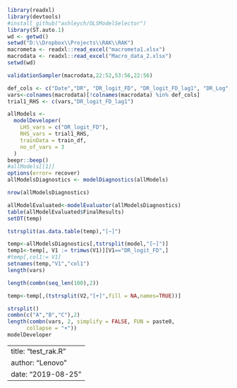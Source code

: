 
```r
library(readxl)
library(devtools)
#install_github("ashleych/OLSModelSelector")
library(ST.auto.1)
wd <- getwd()
setwd("D:\\Dropbox\\Projects\\RAK\\RAK")
macrometa <- readxl::read_excel("macrometa1.xlsx")
macrodata <- readxl::read_excel("Macro_data_2.xlsx")
setwd(wd)

validationSampler(macrodata,22:52,53:56,22:56)

def_cols <- c("Date","DR", "DR_logit_FD", "DR_logit_FD_lag1", "DR_Log", "DR_logit")
vars<-colnames(macrodata)[!colnames(macrodata) %in% def_cols]
trial1_RHS <- c(vars,"DR_logit_FD_lag1")

allModels <-
  modelDeveloper(
    LHS_vars = c("DR_logit_FD"),
    RHS_vars = trial1_RHS,
    trainData = train_df,
    no_of_vars = 3
  )
beepr::beep()
#allModels[[1]]
options(error= recover)
allModelsDiagnostics <- modelDiagnostics(allModels)

nrow(allModelsDiagnostics)

allModelEvaluated<-modelEvaluator(allModelsDiagnostics)
table(allModelEvaluated$FinalResults)
setDT(temp)

tstrsplit(as.data.table(temp),"[~]")

temp<-allModelsDiagnostics[,tstrsplit(model,"[~]")]
temp1<-temp[, V1 := trimws(V1)][V1=="DR_logit_FD",]
#temp[,col1:= V1]
setnames(temp,"V1","col1")
length(vars)

length(combn(seq_len(100),2))

temp<-temp[,(tstrsplit(V2,"[+]",fill = NA,names=TRUE))]

strsplit()
combn(c("A","B","C"),2)
length(combn(vars, 2, simplify = FALSE, FUN = paste0,
      collapse = "+"))
modelDeveloper
```


---
title: "test_rak.R"
author: "Lenovo"
date: "2019-08-25"
---
